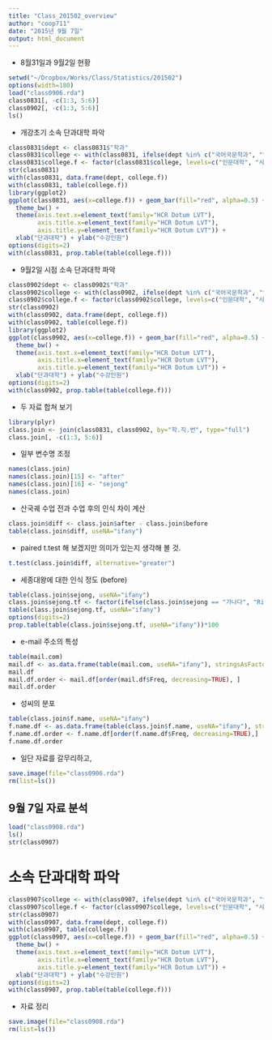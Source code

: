 ```yaml
---
title: "Class_201502_overview"
author: "coop711"
date: "2015년 9월 7일"
output: html_document
---
```


* 8월31일과 9월2일 현황

```r
setwd("~/Dropbox/Works/Class/Statistics/201502")
options(width=180)
load("class0906.rda")
class0831[, -c(1:3, 5:6)]
class0902[, -c(1:3, 5:6)]
ls()
```

* 개강초기 소속 단과대학 파악

```r
class0831$dept <- class0831$"학과"
class0831$college <- with(class0831, ifelse(dept %in% c("국어국문학과", "영어영문학과", "러시아학과", "철학과", "사학과"), "인문대학", ifelse(dept %in% c("사회학과", "심리학과", "사회복지학부", "언론정보학부", "언론", "방송통신", "법학", "정치행정", "정치행정학과","법행정학부", "디지털콘텐츠", "광고홍보학과"), "사회과학대학", ifelse(dept %in% c("경제학과", "경영학부", "경영학", "의료경영", "재무금융학과"), "경영대학", ifelse(dept %in% c("전자물리학과", "생명과학과", "바이오메디컬학과", "환경생명공학과", "언어병리학", "체육학부", "체육학", "재활운동학"), "자연과학대학", ifelse(dept %in% c("전자공학과", "컴퓨터공학과", "융합소프트웨어학과"), "정보전자공과대학", "의과대학"))))))
class0831$college.f <- factor(class0831$college, levels=c("인문대학", "사회과학대학", "경영대학", "자연과학대학", "정보전자공과대학", "의과대학"))
str(class0831)
with(class0831, data.frame(dept, college.f))
with(class0831, table(college.f))
library(ggplot2)
ggplot(class0831, aes(x=college.f)) + geom_bar(fill="red", alpha=0.5) +
  theme_bw() +
  theme(axis.text.x=element_text(family="HCR Dotum LVT"),
        axis.title.x=element_text(family="HCR Dotum LVT"),
        axis.title.y=element_text(family="HCR Dotum LVT")) +
  xlab("단과대학") + ylab("수강인원")
options(digits=2)
with(class0831, prop.table(table(college.f)))
```

* 9월2일 시점 소속 단과대학 파악

```r
class0902$dept <- class0902$"학과"
class0902$college <- with(class0902, ifelse(dept %in% c("국어국문학과", "영어영문학과", "러시아학과", "철학과", "사학과"), "인문대학", ifelse(dept %in% c("사회학과", "심리학과", "사회복지학부", "언론정보학부", "언론", "방송통신", "법학", "정치행정", "정치행정학과","법행정학부", "디지털콘텐츠", "광고홍보학과"), "사회과학대학", ifelse(dept %in% c("경제학과", "경영학부", "경영학", "의료경영", "재무금융학과"), "경영대학", ifelse(dept %in% c("전자물리학과", "생명과학과", "바이오메디컬학과", "환경생명공학과", "언어병리학", "체육학부", "체육학", "재활운동학"), "자연과학대학", ifelse(dept %in% c("전자공학과", "컴퓨터공학과", "융합소프트웨어학과"), "정보전자공과대학", "의과대학"))))))
class0902$college.f <- factor(class0902$college, levels=c("인문대학", "사회과학대학", "경영대학", "자연과학대학", "정보전자공과대학", "의과대학"))
str(class0902)
with(class0902, data.frame(dept, college.f))
with(class0902, table(college.f))
library(ggplot2)
ggplot(class0902, aes(x=college.f)) + geom_bar(fill="red", alpha=0.5) +
  theme_bw() +
  theme(axis.text.x=element_text(family="HCR Dotum LVT"),
        axis.title.x=element_text(family="HCR Dotum LVT"),
        axis.title.y=element_text(family="HCR Dotum LVT")) +
  xlab("단과대학") + ylab("수강인원")
options(digits=2)
with(class0902, prop.table(table(college.f)))
```


* 두 자료 합쳐 보기

```r
library(plyr)
class.join <- join(class0831, class0902, by="학.직.번", type="full")
class.join[, -c(1:3, 5:6)]
```

* 일부 변수명 조정

```r
names(class.join)
names(class.join)[15] <- "after"
names(class.join)[16] <- "sejong"
names(class.join)
```

* 산국궤 수업 전과 수업 후의 인식 차이 계산

```r
class.join$diff <- class.join$after - class.join$before
table(class.join$diff, useNA="ifany")
```

* paired t.test 해 보겠지만 의미가 있는지 생각해 볼 것.

```r
t.test(class.join$diff, alternative="greater")
```

* 세종대왕에 대한 인식 정도 (before)

```r
table(class.join$sejong, useNA="ifany")
class.join$sejong.tf <- factor(ifelse(class.join$sejong == "가나다", "Right", "Wrong"))
table(class.join$sejong.tf, useNA="ifany")
options(digits=2)
prop.table(table(class.join$sejong.tf, useNA="ifany"))*100
```

* e-mail 주소의 특성

```r
table(mail.com)
mail.df <- as.data.frame(table(mail.com, useNA="ifany"), stringsAsFactors=TRUE)
mail.df
mail.df.order <- mail.df[order(mail.df$Freq, decreasing=TRUE), ]
mail.df.order
```

* 성씨의 분포

```r
table(class.join$f.name, useNA="ifany")
f.name.df <- as.data.frame(table(class.join$f.name, useNA="ifany"), stringsAsFactors=TRUE)
f.name.df.order <- f.name.df[order(f.name.df$Freq, decreasing=TRUE),]
f.name.df.order
```


* 일단 자료를 갈무리하고,

```r
save.image(file="class0906.rda")
rm(list=ls())
```

## 9월 7일 자료 분석

```r
load("class0908.rda")
ls()
str(class0907)
```

# 소속 단과대학 파악

```r
class0907$college <- with(class0907, ifelse(dept %in% c("국어국문학과", "영어영문학과", "러시아학과", "철학과", "사학과"), "인문대학", ifelse(dept %in% c("사회학과", "사회복지학부", "언론정보학부", "언론", "방송통신", "법학", "정치행정", "디지털콘텐츠", "광고홍보학과"), "사회과학대학", ifelse(dept %in% c("경제학과", "경영학부", "경영학", "재무금융학과"), "경영대학", ifelse(dept %in% c("전자물리학과", "바이오메디컬학과", "체육학부", "체육학"), "자연과학대학", "정보전자공과대학")))))
class0907$college.f <- factor(class0907$college, levels=c("인문대학", "사회과학대학", "경영대학", "자연과학대학", "정보전자공과대학"))
str(class0907)
with(class0907, data.frame(dept, college.f))
with(class0907, table(college.f))
ggplot(class0907, aes(x=college.f)) + geom_bar(fill="red", alpha=0.5) +
  theme_bw() +
  theme(axis.text.x=element_text(family="HCR Dotum LVT"),
        axis.title.x=element_text(family="HCR Dotum LVT"),
        axis.title.y=element_text(family="HCR Dotum LVT")) +
  xlab("단과대학") + ylab("수강인원")
options(digits=2)
with(class0907, prop.table(table(college.f)))
```

* 자료 정리

```r
save.image(file="class0908.rda")
rm(list=ls())
```